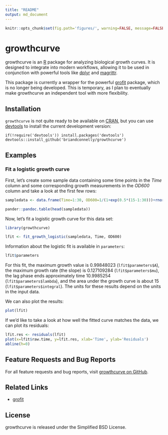 ```yaml
---
title: "README"
output: md_document
---
```


```r
knitr::opts_chunk$set(fig.path='figures/', warning=FALSE, message=FALSE, error=FALSE)
``` 

# growthcurve

growthcurve is an [R](http://r-project.org) package for analyzing biological growth curves.
It is designed to integrate into modern workflows, allowing it to be used in conjunction with powerful tools like [dplyr](http://cran.r-project.org/web/packages/dplyr/index.html) and [magrittr](http://cran.r-project.org/web/packages/magrittr/index.html).

This package is currently a wrapper for the powerful [grofit](http://cran.r-project.org/web/packages/grofit/index.html) package, which is no longer being developed.
This is temporary, as I plan to eventually make growthcurve an independent tool with more flexibility.


## Installation

`growthcurve` is not quite ready to be available on [CRAN](http://cran.r-project.org), but you can use [devtools](http://cran.r-project.org/web/packages/devtools/index.html) to install the current development version:

    if(!require('devtools')) install.packages('devtools')
    devtools::install_github('briandconnelly/growthcurve')


## Examples

### Fit a logistic growth curve

First, let's create some sample data containing some time points in the *Time* column and some corresponding growth measurements in the *OD600* column and take a look at the first few rows:

```r
sampledata <- data.frame(Time=1:30, OD600=1/(1+exp(0.5*(15-1:30)))+rnorm(30)/20)
```

```r
pander::pandoc.table(head(sampledata))
```


Now, let's fit a logistic growth curve for this data set:

```r
library(growthcurve)

lfit <- fit_growth_logistic(sampledata, Time, OD600)
```

Information about the logistic fit is available in `parameters`:

```r
lfit$parameters
```

For this fit, the maximum growth value is 0.99848023 (`lfit$parameters$A`), the maximum growth rate (the slope) is 0.127109284 (`lfit$parameters$mu`), the lag phase ends approximately time 10.9985254 (`lfit$parameters$lambda`), and the area under the growth curve is about 15 (`lfit$parameters$integral`). The units for these results depend on the units in the input data.

We can also plot the results:

```r
plot(lfit)
```

If we'd like to take a look at how well the fitted curve matches the data, we can plot its residuals:

```r
lfit.res <- residuals(lfit)
plot(x=lfit$raw.time, y=lfit.res, xlab='Time', ylab='Residuals')
abline(h=0)
```


## Feature Requests and Bug Reports

For all feature requests and bug reports, visit [growthcurve on GitHub](https://github.com/briandconnelly/growthcurve/issues).  


## Related Links
* [grofit](http://cran.r-project.org/web/packages/grofit/index.html)


## License

growthcurve is released under the Simplified BSD License.
